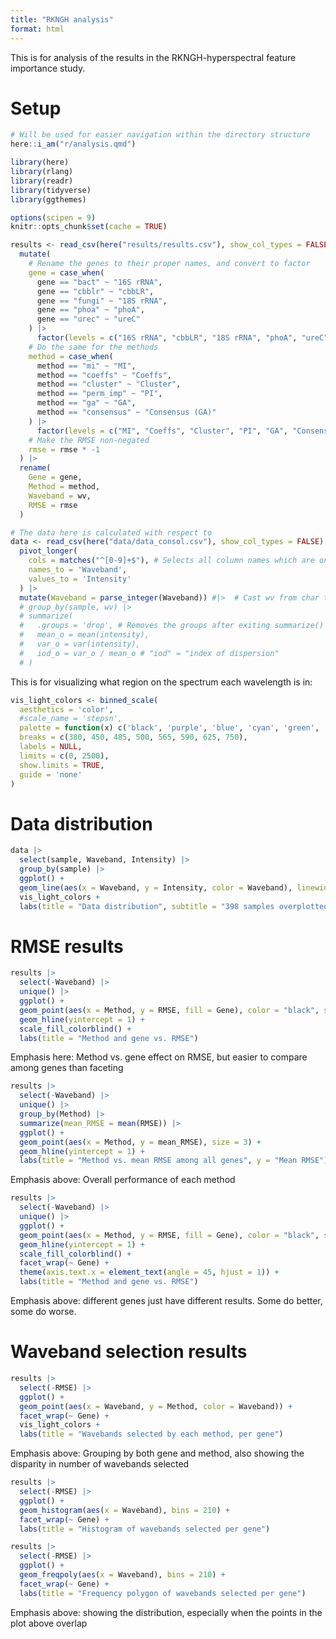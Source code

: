 ```yaml
---
title: "RKNGH analysis"
format: html
---
```


This is for analysis of the results in the RKNGH-hyperspectral feature importance study.

# Setup

```r
# Will be used for easier navigation within the directory structure
here::i_am("r/analysis.qmd")

library(here)
library(rlang)
library(readr)
library(tidyverse)
library(ggthemes)

options(scipen = 9)
knitr::opts_chunk$set(cache = TRUE)
```

```r
results <- read_csv(here("results/results.csv"), show_col_types = FALSE) |> 
  mutate(
    # Rename the genes to their proper names, and convert to factor
    gene = case_when(
      gene == "bact" ~ "16S rRNA",
      gene == "cbblr" ~ "cbbLR",
      gene == "fungi" ~ "18S rRNA",
      gene == "phoa" ~ "phoA",
      gene == "urec" ~ "ureC"
    ) |> 
      factor(levels = c("16S rRNA", "cbbLR", "18S rRNA", "phoA", "ureC")),
    # Do the same for the methods
    method = case_when(
      method == "mi" ~ "MI",
      method == "coeffs" ~ "Coeffs",
      method == "cluster" ~ "Cluster",
      method == "perm_imp" ~ "PI",
      method == "ga" ~ "GA",
      method == "consensus" ~ "Consensus (GA)"
    ) |> 
      factor(levels = c("MI", "Coeffs", "Cluster", "PI", "GA", "Consensus (GA)")),
    # Make the RMSE non-negated
    rmse = rmse * -1
  ) |> 
  rename(
    Gene = gene,
    Method = method,
    Waveband = wv,
    RMSE = rmse
  )
```

```r
# The data here is calculated with respect to 
data <- read_csv(here("data/data_consol.csv"), show_col_types = FALSE) |> 
  pivot_longer(
    cols = matches("^[0-9]+$"), # Selects all column names which are only integers
    names_to = 'Waveband',
    values_to = 'Intensity'
  ) |> 
  mutate(Waveband = parse_integer(Waveband)) #|>  # Cast wv from char to int
  # group_by(sample, wv) |>
  # summarize(
  #   .groups = 'drop', # Removes the groups after exiting summarize()
  #   mean_o = mean(intensity),
  #   var_o = var(intensity),
  #   iod_o = var_o / mean_o # "iod" = "index of dispersion"
  # )
```

This is for visualizing what region on the spectrum each wavelength is in:

```r
vis_light_colors <- binned_scale(
  aesthetics = 'color',
  #scale_name = 'stepsn',
  palette = function(x) c('black', 'purple', 'blue', 'cyan', 'green', 'yellow', 'orange', 'red', 'black'),
  breaks = c(380, 450, 485, 500, 565, 590, 625, 750),
  labels = NULL,
  limits = c(0, 2500),
  show.limits = TRUE,
  guide = 'none'
)
```

# Data distribution

```r
data |> 
  select(sample, Waveband, Intensity) |> 
  group_by(sample) |> 
  ggplot() +
  geom_line(aes(x = Waveband, y = Intensity, color = Waveband), linewidth = 0.25) +
  vis_light_colors +
  labs(title = "Data distribution", subtitle = "398 samples overplotted; visible light regions colorized")
```


# RMSE results

```r
results |> 
  select(-Waveband) |> 
  unique() |> 
  ggplot() +
  geom_point(aes(x = Method, y = RMSE, fill = Gene), color = "black", size = 3, shape = 21) +
  geom_hline(yintercept = 1) +
  scale_fill_colorblind() +
  labs(title = "Method and gene vs. RMSE")
```

Emphasis here: Method vs. gene effect on RMSE, but easier to compare among genes than faceting


```r
results |> 
  select(-Waveband) |> 
  unique() |> 
  group_by(Method) |> 
  summarize(mean_RMSE = mean(RMSE)) |> 
  ggplot() +
  geom_point(aes(x = Method, y = mean_RMSE), size = 3) +
  geom_hline(yintercept = 1) +
  labs(title = "Method vs. mean RMSE among all genes", y = "Mean RMSE")
```

Emphasis above: Overall performance of each method


```r
results |> 
  select(-Waveband) |> 
  unique() |> 
  ggplot() +
  geom_point(aes(x = Method, y = RMSE, fill = Gene), color = "black", size = 3, shape = 21) +
  geom_hline(yintercept = 1) +
  scale_fill_colorblind() +
  facet_wrap(~ Gene) +
  theme(axis.text.x = element_text(angle = 45, hjust = 1)) +
  labs(title = "Method and gene vs. RMSE")
```

Emphasis above: different genes just have different results. Some do better, some do worse.

# Waveband selection results

```r
results |> 
  select(-RMSE) |> 
  ggplot() +
  geom_point(aes(x = Waveband, y = Method, color = Waveband)) +
  facet_wrap(~ Gene) +
  vis_light_colors +
  labs(title = "Wavebands selected by each method, per gene")
```

Emphasis above: Grouping by both gene and method, also showing the disparity in number of wavebands selected

```r
results |> 
  select(-RMSE) |> 
  ggplot() +
  geom_histogram(aes(x = Waveband), bins = 210) +
  facet_wrap(~ Gene) +
  labs(title = "Histogram of wavebands selected per gene")

results |> 
  select(-RMSE) |> 
  ggplot() +
  geom_freqpoly(aes(x = Waveband), bins = 210) +
  facet_wrap(~ Gene) +
  labs(title = "Frequency polygon of wavebands selected per gene")
```

Emphasis above: showing the distribution, especially when the points in the plot above overlap






